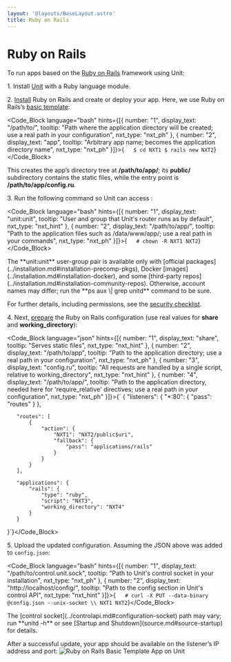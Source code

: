 ```yaml
---
layout: '@layouts/BaseLayout.astro'
title: Ruby on Rails
---
```

# Ruby on Rails

To run apps based on the [Ruby on Rails](https://rubyonrails.org) framework using Unit:

1\. Install [Unit](../installation.md#installation-precomp-pkgs) with a Ruby language module.

2\. [Install](https://guides.rubyonrails.org/getting_started.html#creating-a-new-rails-project-installing-rails) Ruby on Rails and create or deploy your app.  Here, we use Ruby on Rails’s [basic template](https://guides.rubyonrails.org/getting_started.html#creating-the-blog-application):

<Code_Block language="bash" hints={[{ number: "1", display_text: "/path/to/", tooltip: "Path where the application directory will be created; use a real path in your configuration", nxt_type: "nxt_ph" }, { number: "2", display_text: "app", tooltip: "Arbitrary app name; becomes the application directory name", nxt_type: "nxt_ph" }]}>{`   $ cd NXT1
   $ rails new NXT2`}</Code_Block>

This creates the app’s directory tree at **/path/to/app/**; its **public/** subdirectory contains the static files, while the entry point is **/path/to/app/config.ru**.

3\. Run the following command so Unit can access :

<Code_Block language="bash" hints={[{ number: "1", display_text: "unit:unit", tooltip: "User and group that Unit's router runs as by default", nxt_type: "nxt_hint" }, { number: "2", display_text: "/path/to/app/", tooltip: "Path to the application files such as /data/www/app/; use a real path in your commands", nxt_type: "nxt_ph" }]}>{`   # chown -R NXT1 NXT2`}</Code_Block>

<Note type="note">
The **unit:unit** user-group pair is available only with [official packages](../installation.md#installation-precomp-pkgs), Docker [images](../installation.md#installation-docker), and some [third-party repos](../installation.md#installation-community-repos). Otherwise, account names may differ; run the **ps aux \| grep unitd** command to be sure.
</Note>

For further details, including permissions, see the [security checklist](security.md#security-apps).

4\. Next, [prepare](../configuration.md#configuration-ruby) the Ruby on Rails configuration (use real values for **share** and **working\_directory**):

<Code_Block language="json" hints={[{ number: "1", display_text: "share", tooltip: "Serves static files", nxt_type: "nxt_hint" }, { number: "2", display_text: "/path/to/app", tooltip: "Path to the application directory; use a real path in your configuration", nxt_type: "nxt_ph" }, { number: "3", display_text: "config.ru", tooltip: "All requests are handled by a single script, relative to working_directory", nxt_type: "nxt_hint" }, { number: "4", display_text: "/path/to/app/", tooltip: "Path to the application directory, needed here for 'require_relative' directives; use a real path in your configuration", nxt_type: "nxt_ph" }]}>{`   {
       "listeners": {
           "*:80": {
               "pass": "routes"
           }
       },

       "routes": [
           {
               "action": {
                   "NXT1": "NXT2/public$uri",
                   "fallback": {
                       "pass": "applications/rails"
                   }
               }
           }
       ],

       "applications": {
           "rails": {
               "type": "ruby",
               "script": "NXT3",
               "working_directory": "NXT4"
           }
       }
   }`}</Code_Block>

5\. Upload the updated configuration.  Assuming the JSON above was added to `config.json`:

<Code_Block language="bash" hints={[{ number: "1", display_text: "/path/to/control.unit.sock", tooltip: "Path to Unit's control socket in your installation", nxt_type: "nxt_ph" }, { number: "2", display_text: "http://localhost/config/", tooltip: "Path to the config section in Unit's control API", nxt_type: "nxt_hint" }]}>{`   # curl -X PUT --data-binary @config.json --unix-socket \\
          NXT1 NXT2`}</Code_Block>

<Note type="note">
The [control socket](../controlapi.md#configuration-socket) path may vary; run **unitd -h** or see [Startup and Shutdown](source.md#source-startup) for details.
</Note>

After a successful update, your app should be available on the listener’s IP address and port: ![Ruby on Rails Basic Template App on Unit](/images/rails.png)